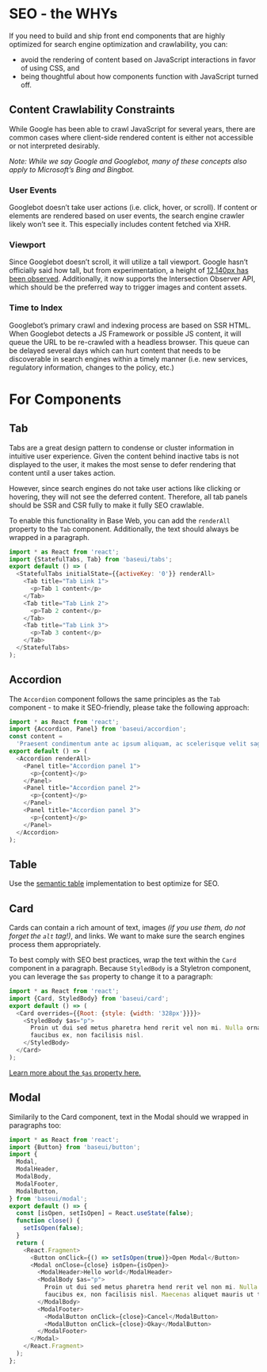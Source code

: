 <!--
Copyright (c) 2018-2019 Uber Technologies, Inc.

This source code is licensed under the MIT license found in the
LICENSE file in the root directory of this source tree.
-->



# SEO - the WHYs

If you need to build and ship front end components that are highly optimized for search engine optimization and crawlability, you can:

- avoid the rendering of content based on JavaScript interactions in favor of using CSS, and
- being thoughtful about how components function with JavaScript turned off.

## Content Crawlability Constraints

While Google has been able to crawl JavaScript for several years, there are common cases where client-side rendered content is either not accessible or not interpreted desirably.

_Note: While we say Google and Googlebot, many of these concepts also apply to Microsoft’s Bing and Bingbot._

### User Events

Googlebot doesn’t take user actions (i.e. click, hover, or scroll). If content or elements are rendered based on user events, the search engine crawler likely won’t see it. This especially includes content fetched via XHR.

### Viewport

Since Googlebot doesn’t scroll, it will utilize a tall viewport. Google hasn’t officially said how tall, but from experimentation, a height of [12,140px has been observed](https://www.seroundtable.com/googlebot-taller-pixels-25098.html). Additionally, it now supports the Intersection Observer API, which should be the preferred way to trigger images and content assets.

### Time to Index

Googlebot’s primary crawl and indexing process are based on SSR HTML. When Googlebot detects a JS Framework or possible JS content, it will queue the URL to be re-crawled with a headless browser. This queue can be delayed several days which can hurt content that needs to be discoverable in search engines within a timely manner (i.e. new services, regulatory information, changes to the policy, etc.)

# For Components

## Tab

Tabs are a great design pattern to condense or cluster information in intuitive user experience. Given the content behind inactive tabs is not displayed to the user, it makes the most sense to defer rendering that content until a user takes action.

However, since search engines do not take user actions like clicking or hovering, they will not see the deferred content. Therefore, all tab panels should be SSR and CSR fully to make it fully SEO crawlable.

To enable this functionality in Base Web, you can add the `renderAll` property to the `Tab` component. Additionally, the text should always be wrapped in a paragraph.

```js
import * as React from 'react';
import {StatefulTabs, Tab} from 'baseui/tabs';
export default () => (
  <StatefulTabs initialState={{activeKey: '0'}} renderAll>
    <Tab title="Tab Link 1">
      <p>Tab 1 content</p>
    </Tab>
    <Tab title="Tab Link 2">
      <p>Tab 2 content</p>
    </Tab>
    <Tab title="Tab Link 3">
      <p>Tab 3 content</p>
    </Tab>
  </StatefulTabs>
);
```

## Accordion

The `Accordion` component follows the same principles as the `Tab` component - to make it SEO-friendly, please take the following approach:

```js
import * as React from 'react';
import {Accordion, Panel} from 'baseui/accordion';
const content =
  'Praesent condimentum ante ac ipsum aliquam, ac scelerisque velit sagittis. Ut sit amet libero scelerisque, accumsan ante vitae, hendrerit tellus. Nullam metus est, vehicula a aliquet id, lobortis in mauris.';
export default () => (
  <Accordion renderAll>
    <Panel title="Accordion panel 1">
      <p>{content}</p>
    </Panel>
    <Panel title="Accordion panel 2">
      <p>{content}</p>
    </Panel>
    <Panel title="Accordion panel 3">
      <p>{content}</p>
    </Panel>
  </Accordion>
);
```

## Table

Use the [semantic table](/components/table-semantic/) implementation to best optimize for SEO.

## Card

Cards can contain a rich amount of text, images _(if you use them, do not forget the `alt` tag!)_, and links. We want to make sure the search engines process them appropriately.

To best comply with SEO best practices, wrap the text within the `Card` component in a paragraph. Because `StyledBody` is a Styletron component, you can leverage the `$as` property to change it to a paragraph:

```js
import * as React from 'react';
import {Card, StyledBody} from 'baseui/card';
export default () => (
  <Card overrides={{Root: {style: {width: '328px'}}}}>
    <StyledBody $as="p">
      Proin ut dui sed metus pharetra hend rerit vel non mi. Nulla ornare
      faucibus ex, non facilisis nisl.
    </StyledBody>
  </Card>
);
```

[Learn more about the `$as` property here.](https://www.styletron.org/react/#as-prop)

## Modal

Similarily to the Card component, text in the Modal should we wrapped in paragraphs too:

```js
import * as React from 'react';
import {Button} from 'baseui/button';
import {
  Modal,
  ModalHeader,
  ModalBody,
  ModalFooter,
  ModalButton,
} from 'baseui/modal';
export default () => {
  const [isOpen, setIsOpen] = React.useState(false);
  function close() {
    setIsOpen(false);
  }
  return (
    <React.Fragment>
      <Button onClick={() => setIsOpen(true)}>Open Modal</Button>
      <Modal onClose={close} isOpen={isOpen}>
        <ModalHeader>Hello world</ModalHeader>
        <ModalBody $as="p">
          Proin ut dui sed metus pharetra hend rerit vel non mi. Nulla ornare
          faucibus ex, non facilisis nisl. Maecenas aliquet mauris ut tempus.
        </ModalBody>
        <ModalFooter>
          <ModalButton onClick={close}>Cancel</ModalButton>
          <ModalButton onClick={close}>Okay</ModalButton>
        </ModalFooter>
      </Modal>
    </React.Fragment>
  );
};
```

